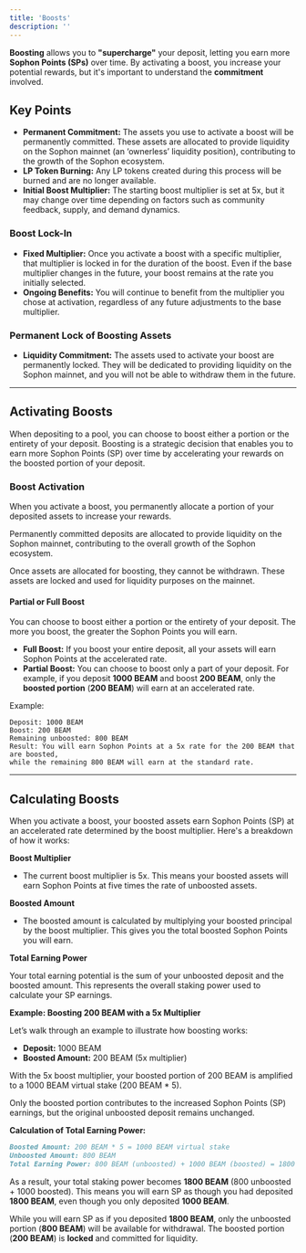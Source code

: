 ```yaml
---
title: 'Boosts'
description: ''
---
```


<Info>**Boosting** allows you to **"supercharge"** your deposit, letting you earn more **Sophon Points (SPs)** over time. By activating a boost, you increase your potential rewards, but it's important to understand the **commitment** involved.</Info>

## Key Points

- **Permanent Commitment:** The assets you use to activate a boost will be permanently committed. These assets are allocated to provide liquidity on the Sophon mainnet (an ‘ownerless’ liquidity position), contributing to the growth of the Sophon ecosystem.
- **LP Token Burning:** Any LP tokens created during this process will be burned and are no longer available.
- **Initial Boost Multiplier:** The starting boost multiplier is set at 5x, but it may change over time depending on factors such as community feedback, supply, and demand dynamics.

### Boost Lock-In

- **Fixed Multiplier:** Once you activate a boost with a specific multiplier, that multiplier is locked in for the duration of the boost. Even if the base multiplier changes in the future, your boost remains at the rate you initially selected.
- **Ongoing Benefits:** You will continue to benefit from the multiplier you chose at activation, regardless of any future adjustments to the base multiplier.

### Permanent Lock of Boosting Assets

- **Liquidity Commitment:** The assets used to activate your boost are permanently locked. They will be dedicated to providing liquidity on the Sophon mainnet, and you will not be able to withdraw them in the future.

---

## Activating Boosts

When depositing to a pool, you can choose to boost either a portion or the entirety of your deposit. Boosting is a strategic decision that enables you to earn more Sophon Points (SP) over time by accelerating your rewards on the boosted portion of your deposit.

### Boost Activation

When you activate a boost, you permanently allocate a portion of your deposited assets to increase your rewards.

Permanently committed deposits are allocated to provide liquidity on the Sophon mainnet, contributing to the overall growth of the Sophon ecosystem.

<Note>Once assets are allocated for boosting, they cannot be withdrawn. These assets are locked and used for liquidity purposes on the mainnet.</Note>

#### Partial or Full Boost

You can choose to boost either a portion or the entirety of your deposit. The more you boost, the greater the Sophon Points you will earn.

- **Full Boost:** If you boost your entire deposit, all your assets will earn Sophon Points at the accelerated rate.
- **Partial Boost:** You can choose to boost only a part of your deposit. For example, if you deposit **1000 BEAM** and boost **200 BEAM**, only the **boosted portion** (**200 BEAM**) will earn at an accelerated rate.

Example:

```plaintext
Deposit: 1000 BEAM
Boost: 200 BEAM
Remaining unboosted: 800 BEAM
Result: You will earn Sophon Points at a 5x rate for the 200 BEAM that are boosted,
while the remaining 800 BEAM will earn at the standard rate.
```

---

## Calculating Boosts

When you activate a boost, your boosted assets earn Sophon Points (SP) at an accelerated rate determined by the boost multiplier. Here's a breakdown of how it works:

**Boost Multiplier**

- The current boost multiplier is 5x. This means your boosted assets will earn Sophon Points at five times the rate of unboosted assets.

**Boosted Amount**

- The boosted amount is calculated by multiplying your boosted principal by the boost multiplier. This gives you the total boosted Sophon Points you will earn.

**Total Earning Power**

Your total earning potential is the sum of your unboosted deposit and the boosted amount. This represents the overall staking power used to calculate your SP earnings.

**Example: Boosting 200 BEAM with a 5x Multiplier**

Let’s walk through an example to illustrate how boosting works:

- **Deposit:** 1000 BEAM
- **Boosted Amount:** 200 BEAM (5x multiplier)

With the 5x boost multiplier, your boosted portion of 200 BEAM is amplified to a 1000 BEAM virtual stake (200 BEAM * 5).

<Note>Only the boosted portion contributes to the increased Sophon Points (SP) earnings, but the original unboosted deposit remains unchanged.</Note>

**Calculation of Total Earning Power:**

```markdown
Boosted Amount: 200 BEAM * 5 = 1000 BEAM virtual stake  
Unboosted Amount: 800 BEAM  
Total Earning Power: 800 BEAM (unboosted) + 1000 BEAM (boosted) = 1800 BEAM
```

As a result, your total staking power becomes **1800 BEAM** (800 unboosted + 1000 boosted). This means you will earn SP as though you had deposited **1800 BEAM**, even though you only deposited **1000 BEAM**.

<Warning>While you will earn SP as if you deposited **1800 BEAM**, only the unboosted portion (**800 BEAM**) will be available for withdrawal. The boosted portion (**200 BEAM**) is **locked** and committed for liquidity.</Warning>
